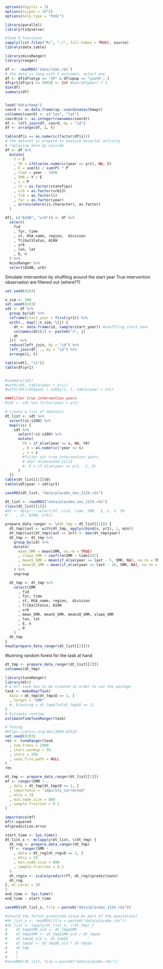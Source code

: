 ```r
options(digitis = 3)
options(scipen = 10^5)
options(help_type = "html")

library(parallel)
library(tidyverse)

#load R functions
sapply(list.files("R/", ".r", full.names = TRUE), source)
library(data.table)

library(missRanger)
library(ranger)
```



```r
df <-  readRDS('data/ldat.rds')
# the data is long with 2 outcomes, select one
df <- df[df$otyp == "IP" & df$opop == "youth", ]
df$yr1[df$yr1 == 9999] <- Inf #max(df$year) + 1
dim(df)
summary(df)


load("data/hmap")
coord <- as.data.frame(sp::coordinates(hmap))
colnames(coord) <- c("lon", "lat")
coord$id <- as.integer(rownames(coord))
df <- left_join(df, coord, by = "id")
df <- arrange(df, i, t)

table(df$i == as.numeric(factor(df$i)))
# the dataset is prepare to analyze hospital activity
# replacing here by suicide
df <- df %>%
  mutate(
    Y = S
    , Y0 = ifelse(as.numeric(year >= yr1), NA, S)
    , E = sum(S) / sum(P) * P
    , time = year - 1998
    , SMR = Y / E
    , n = P
    , st = as.factor(statefips)
    , urb = as.factor(urb13)
    , fid = as.factor(i)
    , fyr = as.factor(year)
    , across(where(is.character), as.factor)
  )

df[, c("AIAN", "urb")] <- df %>%
  select(
    fid
    , fyr, time
    , st, HSA_name, region,  division
    , TribalStatus, AIAN
    , urb
    , lon, lat
    , E, n
  ) %>%
  missRanger %>%
  select(AIAN, urb)

```

Simulate intervention by shuffling around the start year
True intervention observation are filtered out (where??)
```r
set.seed(0203)

n_sim <- 200
set.seed(0203)
sdt <- df %>%
  group_by(id) %>%
  reframe(start_year = first(yr1)) %>%
  with(., map(1:n_sim, \(j) {
    dt <- data.frame(id, sample(start_year)) #shuffling start year
    colnames(dt)[2] <- paste0("s", j)
    dt
  }))  %>%
  reduce(left_join, by = "id") %>%
  left_join(df, ., by = "id") %>%
  arrange(i, t)

table(sdt[, "s1"])
table(df$yr1)


#summary(sdt)
#with(sdt, table(year > yr1))
#with(sdt[sdt$year < sdt$yr1, ], table(year > s3))

###Filter true intervention years
#sdt <- sdt %>% filter(year < yr1)

# create a list of datasets
dt_list <- sdt %>%
  select(s1:s200) %>%
  map(\(s) {
    sdt %>%
      select(!s1:s200) %>%
      mutate(
        Y0 = if_else(year >= s, NA, Y0)
        , O = as.numeric(!year >= s)
        , s = s
        #filter out true intervention years
        # why? eliminated 11/13
        #, O = if_else(year >= yr1, -1, O)
      )
  })
table(dt_list[[1]]$O)
table(sdt$year < sdt$yr1)

saveRDS(dt_list, "data/placebo_nox_1224.rds")
```


```r
dt_list <- readRDS("data/placebo_nox_1224.rds")
class(dt_list[[1]])
#dt <- dplyr:::select(df, c(id, time, SMR,  E, n, Y, Y0
#    , st, AIAN, urb))

prepare_data_ranger <- \(dt_tmp = dt_list[[1]]) {
  dt_tmp$last <- with(dt_tmp, apply(cbind(s, yr1), 1, min))
  dt_tmp$last[dt_tmp$last == Inf] <- max(dt_tmp$year)
  dt_tmp <- dt_tmp %>%
    group_by(id) %>%
    mutate(
      mean_SMR = mean(SMR, na.rm = TRUE)
      , slope_SMR = coef(lm(SMR ~ time))[2]
      , mean5_SMR = mean(if_else(year >= last - 5, SMR, NA), na.rm = TRUE)
      , mean10_SMR = mean(if_else(year >= last - 10, SMR, NA), na.rm = TRUE)
    ) %>%
    ungroup

  dt_tmp <- dt_tmp %>%
    select(SMR
      , fid
      , fyr, time
      , st, HSA_name, region,  division
      , TribalStatus, AIAN
      , urb
      , mean_SMR, mean5_SMR, mean10_SMR, slope_SMR
      , lon, lat
      , E, n 
      , O
    )
  dt_tmp
}
head(prepare_data_ranger(dt_list[[2]]))
```

#tunning random forest for the task at hand
```r
dt_tmp <- prepare_data_ranger(dt_list[[2]])
colnames(dt_tmp)

library(tuneRanger)
library(mlr)
# A mlr task has to be created in order to use the package
task <- makeRegrTask(
  data = dt_tmp[dt_tmp$O == 1, ]
  , target = "SMR"
  #, blocking = dt_tmp$fid[dt_tmp$O == 1]
)
# Estimate runtime
estimateTimeTuneRanger(task)

# Tuning
#https://arxiv.org/abs/1804.03515
set.seed(0203)
res <- tuneRanger(task
  , num.trees = 1000
  , iters.warmup = 50
  , iters = 250
  , save.file.path = NULL
)
res
```

```r
dt_tmp <- prepare_data_ranger(dt_list[[1]])
mf <- ranger(SMR ~ .
  , data = dt_tmp[dt_tmp$O == 1, ]
  , importance = "impurity_corrected"
  , mtry = 19
  , min.node.size = 800
  , sample.fraction = 0.2
)

importance(mf)
mf$r.squared
mf$prediction.error
```



```r
start_time <- Sys.time()
dt_list_x <- mclapply(dt_list, \(dt_tmp) {
  dt_rng <- prepare_data_ranger(dt_tmp)
  ff <- ranger(SMR ~ .
    , data = dt_rng[dt_rng$O == 1, ]
    , mtry = 19
    , min.node.size = 800
    , sample.fraction = 0.2
  )
  dt_rng$x <- scale(predict(ff, dt_rng)$predictions)
  dt_rng
}, mc.cores = 20
)
end_time <- Sys.time()
end_time - start_time

saveRDS(dt_list_x, file = paste0("data/placebo_1124.rds"))

#should the forest predicted value be part of the epectation?
#dt_list_x <- readRDS(file = paste0("data/placebo.rds"))
#dt_list <- lapply(dt_list_x, \(dt_tmp) {
#    dt_tmp$SMR_old <- dt_tmp$SMR
#    dt_tmp$SMR <- dt_tmp$SMR_old / dt_tmp$x
#    dt_tmp$E_old <- dt_tmp$E
#    dt_tmp$E <- dt_tmp$E_old * dt_tmp$x
#    dt_tmp
#    }
#    )
#saveRDS(dt_list, file = paste0("data/placebo.rds"))
```
